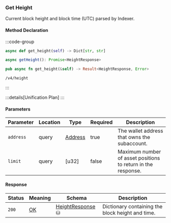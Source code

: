 ### Get Height

Current block height and block time (UTC) parsed by Indexer.

#### Method Declaration

:::code-group

```python [Python]
async def get_height(self) -> Dict[str, str]
```

```typescript [TypeScript]
async getHeight(): Promise<HeightResponse>
```

```rust [Rust]
pub async fn get_height(&self) -> Result<HeightResponse, Error>
```

```url [API]
/v4/height
```

:::

:::details[Unification Plan]
:::

#### Parameters

| Parameter           | Location | Type               | Required    | Description                                                           |
| ------------------- | -------- | ------------------ | ----------- | --------------------------------------------------------------------- |
| `address`           | query    | [Address]          | true        | The wallet address that owns the subaccount.                          |
| `limit`             | query    | [u32]              | false       | Maximum number of asset positions to return in the response.          |

#### Response

| Status | Meaning     | Schema                          | Description |
| ------ | ----------- | ------------------------------- | ----------- |
| `200`  | [OK]        | [HeightResponse] ⛁ | Dictionary containing the block height and time. |

[Address]: /types/address
[OK]: /types/ok
[HeightResponse]: /types/height_response